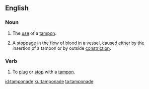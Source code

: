 ==English==

===Noun===
{{wikipedia}}
{{en-noun}}

# {{context|medical|lang=en}} The [[use]] of a [[tampon]].
# {{context|medical|lang=en}} A [[stoppage]] in the [[flow]] of [[blood]] in a vessel, caused either by the insertion of a tampon or by outside [[constriction]].

===Verb===
{{en-verb|tamponad}}

# {{context|medical|lang=en}} To [[plug]] or [[stop]] with a [[tampon]].

[[id:tamponade]]
[[ku:tamponade]]
[[ta:tamponade]]